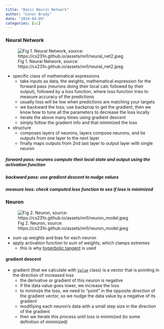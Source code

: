 ```yaml
---
title: "Basic Neural Network"
author: "Conor Brady"
date: "2024-04-09"
categories: [ai]
---
```


### Neural Network
![Fig 1. Neural Network, source: https://cs231n.github.io/assets/nn1/neural_net2.jpeg](neural_net2.jpeg)

- specific class of mathematical expressions
    - take inputs as data, the weights, mathematical expression for the forward pass (neurons doing their local calc followed by their output), followed by a loss function, where loss function tries to measure accuracy of the predictions
    - usually loss will be low when predictions are matching 
    your targets
    - we backward the loss; use backprop to get the gradient, then we know how to tune all the parameters to decrease the loss locally
    - iterate the above many times using gradient descent
    - simply follow the gradient info and that minimized the loss

- structure
    - composes layers of neurons, layers compose neurons, and tie outputs from one layer to the next layer
    - finally maps outputs from 2nd last layer to output layer with single neuron

##### forward pass: neurons compute their local state and output using the activation function
##### backward pass: use gradient descent to nudge values
##### measure loss: check computed loss function to see if loss is minimized

### Neuron
![Fig 2. Neuron, source: https://cs231n.github.io/assets/nn1/neuron_model.jpeg](neuron_model.jpeg)

- sum up weights and bias for each neuron
- apply activation function to sum of weights, which clamps extremes
    - this is why [hyperbolic tangent](https://mathworld.wolfram.com/HyperbolicTangent.html) is used

#### gradient descent
- gradient (that we calculate with [`Value`](https://github.com/karpathy/micrograd/blob/c911406e5ace8742e5841a7e0df113ecb5d54685/micrograd/engine.py#L2) class) is a vector that is pointing in the direction of increased loss
    - the derivative or gradient of this neuron is negative
    - if the data value goes lower, we increase the loss
    - to minimize the loss, we need to "point" in the opposite direction of the gradient vector, so we nudge the data value by a negative of its gradient
    - modifiying each neuron's data with a small step size in the direction of the gradient
    - then we iterate this process until loss is minimized (to some definition of minimized)

